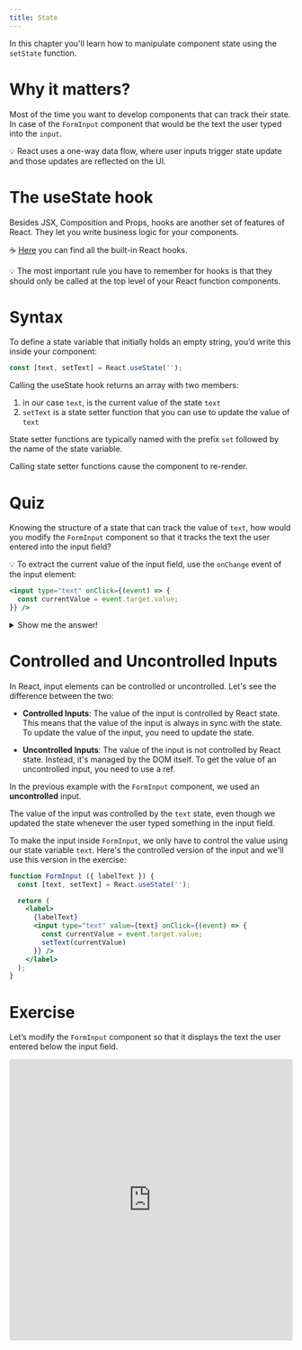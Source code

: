```yaml
---
title: State
---
```


In this chapter you'll learn how to manipulate component state using the `setState` function.

# Why it matters?

Most of the time you want to develop components that can track their state. In case of the `FormInput` component that would be the text the user typed into the `input`.

💡 React uses a one-way data flow, where user inputs trigger state update and those updates are reflected on the UI.

# The useState hook

Besides JSX, Composition and Props, hooks are another set of features of React. They let you write business logic for your components.

☕️ [Here](https://react.dev/reference/react/hooks) you can find all the built-in React hooks.

💡 The most important rule you have to remember for hooks is that they should only be called at the top level of your React function components.

# Syntax

To define a state variable that initially holds an empty string, you’d write this inside your component:

```jsx
const [text, setText] = React.useState('');
```

Calling the useState hook returns an array with two members:
 1) in our case `text`, is the current value of the state `text`
 2) `setText` is a state setter function that you can use to update the value of `text`

State setter functions are typically named with the prefix `set` followed by the name of the state variable.

Calling state setter functions cause the component to re-render.

# Quiz

Knowing the structure of a state that can track the value of `text`, how would you modify the `FormInput` component so that it tracks the text the user entered into the input field?

💡 To extract the current value of the input field, use the `onChange` event of the input element:

```jsx
<input type="text" onClick={(event) => {
  const currentValue = event.target.value;
}} />
```

<details>

  ```jsx
  function FormInput ({ labelText }) {
    const [text, setText] = React.useState('');

    return (
      <label>
        {labelText}
        <input type="text" onClick={(event) => {
          const currentValue = event.target.value;
          setText(currentValue)
        }} />
      </label>
    );
  }
  ```
  <summary>Show me the answer!</summary>
</details>

# Controlled and Uncontrolled Inputs

In React, input elements can be controlled or uncontrolled. Let's see the difference between the two:

- **Controlled Inputs**: The value of the input is controlled by React state. This means that the value of the input is always in sync with the state. To update the value of the input, you need to update the state.

- **Uncontrolled Inputs**: The value of the input is not controlled by React state. Instead, it's managed by the DOM itself. To get the value of an uncontrolled input, you need to use a ref.

In the previous example with the `FormInput` component, we used an **uncontrolled** input.

The value of the input was controlled by the `text` state, even though we updated the state whenever the user typed something in the input field.

To make the input inside `FormInput`, we only have to control the value using our state variable `text`. Here's the controlled version of the input and we'll use this version in the exercise:

```jsx
function FormInput ({ labelText }) {
  const [text, setText] = React.useState('');

  return (
    <label>
      {labelText}
      <input type="text" value={text} onClick={(event) => {
        const currentValue = event.target.value;
        setText(currentValue)
      }} />
    </label>
  );
}
```

# Exercise

Let’s modify the `FormInput` component so that it displays the text the user entered below the input field.

<iframe src="https://codesandbox.io/embed/sg5j7v?view=editor+%2B+preview&module=%2Fsrc%2FApp.js&previewwindow=tests"
  style="width:100%; height: 500px; border:0; border-radius: 4px; overflow:hidden;"
  title="Exercise 5 - State"
  allow="accelerometer; ambient-light-sensor; camera; encrypted-media; geolocation; gyroscope; hid; microphone; midi; payment; usb; vr; xr-spatial-tracking"
  sandbox="allow-forms allow-modals allow-popups allow-presentation allow-same-origin allow-scripts"
></iframe>